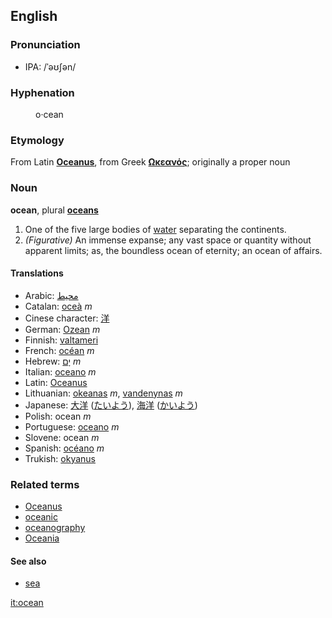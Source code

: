==English==
===Pronunciation===
*IPA: /ˈəʊʃən/
===Hyphenation===
:o&middot;cean

===Etymology===
From Latin '''[[Oceanus]]''', from Greek '''[[Ωκεανός]]'''; originally a proper noun

===Noun===
'''ocean''', plural '''[[oceans]]'''

# One of the five large bodies of [[water]] separating the continents.
# ''(Figurative)'' An immense expanse; any vast space or quantity without apparent limits; as, the boundless ocean of eternity; an ocean of affairs.

====Translations====
*Arabic: [[محيط]] 
*Catalan: [[oceà]] ''m''
*Cinese character: [[洋]]
*German: [[Ozean]] ''m''
*Finnish: [[valtameri]]
*French: [[océan]] ''m''
*Hebrew: [[ים|יָם]] ''m''
*Italian: [[oceano]] ''m''
*Latin: [[Oceanus]]
*Lithuanian: [[okeanas]] ''m'', [[vandenynas]] ''m''
*Japanese: [[大洋]] ([[たいよう]]), [[海洋]] ([[かいよう]])
*Polish: ocean ''m''
*Portuguese: [[oceano]] ''m''
*Slovene: ocean ''m''
*Spanish: [[océano]] ''m''
*Trukish: [[okyanus]]

===Related terms===
*[[Oceanus]]
*[[oceanic]]
*[[oceanography]]
*[[Oceania]]

====See also====
*[[sea]]

[[it:ocean]]